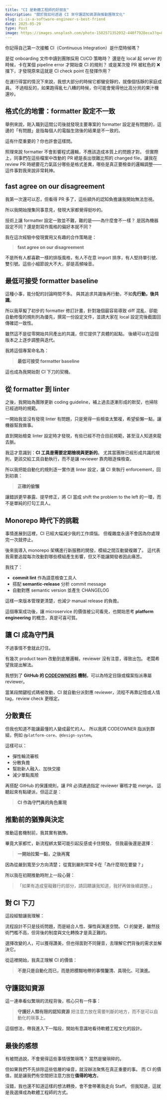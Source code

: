 ```yaml
---
title: "CI 是軟體工程師的好朋友"
description: "關於我如何透過 CI 來守護認知資源與推動團隊文化"
slug: ci-is-a-software-engineer-s-best-friend
date: 2025-05-29
type: Post
image: https://images.unsplash.com/photo-1582571352032-448f7928eca3?q=80&w=1592&auto=format&fit=crop&ixlib=rb-4.1.0&ixid=M3wxMjA3fDB8MHxwaG90by1wYWdlfHx8fGVufDB8fHx8fA%3D%3D
---
```



你記得自己第一次接觸 CI（Continuous Integration）是什麼時候嗎？

是從 onboarding 文件中讀到團隊採用 CI/CD 策略時？
還是在 local 起 server 的時候，卡在某個 pipeline error 才開始查 CI 的規則？
或是某次發 PR 被紅色的 ❌ 擋下，才發現原來這就是 CI check point 在發揮作用？

在運行得當的情況下來說，我想大部分的時候它都蠻安靜的，就像個恬靜的家庭成員。
不過相反的，如果跑得亂七八糟的時候，你可能會覺得他比高分貝的果汁機還吵。

## 格式化的地雷：formatter 設定不一致

舉例來說，剛入職到這間公司後就發現主要專案的 formatter 設定是有問題的，這邊的「有問題」是指每個人的電腦生效後的結果是不一致的。

這有什麼重要的？你也許會這樣問。

照理來說 formatter 不會影響程式邏輯，不應該造成本質上的問題才對。
但實際上，同事們在這些檔案中改動的 PR 總是長出很難比照的 changed file，讓我在 review PR 時總要花力氣區分哪些是格式差異，哪些是真正要檢查的邏輯調整——這件事對我來說非常耗神。


## fast agree on our disagreement

我第一次還可以忍，但看得 PR 多了，這些額外的認知負擔讓我開始無法忽視。

所以我開始搜集同事意見，發現大家都覺得挺吵的。

技術上讓 formatter 設定一致並不難，難的是——為什麼會不一樣？
是因為機器設定不同？還是對寫作風格的偏好本就不同？

我在這次經驗中發現實用又有趣的合作策略是：

> **fast agree on our disagreement**

不是所有人都喜歡一樣的排版風格，有人不在意 import 排序，有人堅持單引號、雙引號。這些小細節說大不大，卻是高頻噪音。


## 最低可接受 formatter baseline

這種小事，能分配的討論時間不多。
與其追求共識後再行動，不如**先行動，後共識**。

所以我草擬了初步的 formatter 修訂計畫，針對幾個最容易導致 diff 混亂、卻能自動修復的規則列為優先，撰寫一份設定文件，並請大家在 local 設定完後截圖回傳確認一致性。

雖然這不是從零開始共同產出的共識，但它提供了具體的起點。
後續可以在這個版本之上逐步調整與迭代。

我將這個專案命名為：

> **最低可接受 formatter baseline**

這也成為我開始對 CI 下刀的契機。


## 從 formatter 到 linter

之後，我開始為團隊更新 coding guideline，補上過去逐漸形成的默契，也掃除已經過時的規範。

一開始我並沒有發現 linter 有問題，只是覺得一些檢查太繁複，希望偷懶一點，讓機器幫我做事。

直到開始檢查 linter 設定時才發現，有些已經不符合目前規範，甚至沒人知道來龍去脈。

我這才意識到：**CI 工具是需要定期檢視與更新的**。
尤其當團隊已經形成共識的規則，更該交給工具自動執行，而不是讓 reviewer 靠肉眼逐條檢查。

所以我把能自動化的規則逐一實作進 linter 設定，讓 CI 來執行 enforcement，回到初衷：

> **正確的偷懶**

讓錯誤更早暴露、提早修正，將 CI 當成 shift the problem to the left 的一環，而不是單純的打勾工具人。


## Monorepo 時代下的挑戰

事情進展到這裡，CI 已經大幅減少我的工作煩惱。
但複雜度永遠不會因為你處理完一次就停止。

後來我導入 monorepo 架構進行新服務的開發，模組之間互動變複雜了。
這代表我需要追蹤每次改動對哪些模組產生影響，但又不能讓開發者因此痛苦。

我找了：

* **commit lint** 作為語意檢查工具人
* 搭配 **semantic-release** 分析 commit message
* 自動對應 semantic version 並產生 CHANGELOG

這樣一來版本管理更清楚，也減少 manual release 的負擔。

這個專案成功後，讓 microservice 的價值被公司看見，也開始思考 **platform engineering** 的概念，真是可喜可賀。


## 讓 CI 成為守門員

不過事情不會就此打住。

有幾次 product team 改動到底層邏輯，reviewer 沒有注意，導致出包。
老闆希望我提出解法。

我想到了 **GitHub 的 [CODEOWNERS](https://docs.github.com/en/repositories/managing-your-repositorys-settings-and-features/customizing-your-repository/about-code-owners) 機制**，可以為特定目錄或檔案指派專屬 reviewer。

當某段關鍵程式碼被改動，CI 就自動分派對應 reviewer，流程不再靠記憶或人情 tag，review check 更穩定。

## 分散責任

但我也知道不能讓最懂的人變成最忙的人。
所以我將 CODEOWNER 指派到群組，例如 `@platform-core`、`@design-system`。

這樣可以：

* 彈性輪流審核
* 分散負擔
* 幫助新人融入、加快交接
* 減少單點風險

再搭配 GitHub 的保護規則，讓 PR 必須通過指定 reviewer 審核才能 merge。
這聽起來有點硬派，但這正是：

> **CI 作為守門員的角色重現**


## 推動前的猶豫與決定

推動這套機制前，我其實有猶豫。

畢竟大家都忙，新流程綁太緊可能引起反感或卡住開發。
但我最後還是選擇：

> **一開始拉緊一點，之後再寬**

因為從嚴到寬至少方向清楚；
從寬到嚴則常常卡在「為什麼現在要變？」

所以我在初期推動時附上一段心聲：

> 「如果有造成窒礙難行的部分，請回饋讓我知道，我好再做後續調整。」


## 對 CI 下刀

這段經驗讓我理解：

流程設計不只是技術問題，而是結合人性、彈性與演進空間。
CI 的變更，雖然技術門檻不高，但背後的制度與文化轉換才是真正難的。

選擇改變的人，可以獲得讚美，但也得面對不同聲音，去理解它們背後的需求並解決它。

從這裡開始，我真正理解 CI 的價值：

> **不是只是自動化而已，而是把模糊地帶的事情釐清、具現化、可演進。**


## 守護認知資源

這一連串看似繁瑣的流程背後，核心只有一件事：

> **守護好人類有限的認知資源**
> 把注意力放在需要判斷的地方，而不是可以自動化的瑣事上。

這個想法，帶我進入下一階段，開始有意識地看待軟體工程文化的設計。

## 最後的感想

有被問過說，不會覺得這些事情很繁瑣嗎？
當然是蠻瑣碎的。

但如果我們不先排除這些低層的噪音，就沒辦法聚焦在真正重要的事。
而 CI 的價值，就是讓我們有空間把注意力放在**值得的地方**。

沒錯，我也還不知道這樣的想法轉換，會不會帶著我走向 Staff。
但我知道，這就是我選擇成為軟體工程師的方式。
